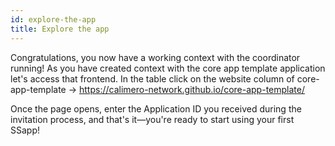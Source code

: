 ```yaml
---
id: explore-the-app
title: Explore the app
---
```


Congratulations, you now have a working context with the coordinator running! As
you have created context with the core app template application let's access
that frontend. In the table click on the website column of core-app-template ->
https://calimero-network.github.io/core-app-template/

Once the page opens, enter the Application ID you received during the invitation
process, and that's it—you're ready to start using your first SSapp!
